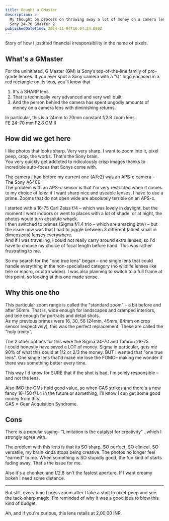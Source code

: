 ```yaml
---
title: Bought a GMaster
description: >-
  My thought on process on throwing away a lot of money on a camera lens. The
  Sony 24-70 GMaster 2.
publishedDateTime: 2024-11-04T16:04:24.080Z
---
```


Story of how I justified financial irresponsibility in the name of pixels.

## What's a GMaster

For the uninitiated, G Master (GM) is Sony’s top-of-the-line family of pro-grade lenses. If you ever spot a Sony camera with a "G" logo encased in a red rectangle on its lens, you'll know that

1. It's a SHARP lens
2. That is technically very advanced and very well built
3. And the person behind the camera has spent ungodly amounts of money on a camera lens with diminishing returns.

In particular, this is a 24mm to 70mm constant f/2.8 zoom lens.\
FE 24–70 mm F2.8 GM II

## How did we get here

I like photos that looks sharp. Very very sharp. I want to zoom into it, pixel peep, crop, the works. That's the Sony brain.\
You very quickly get addicted to ridiculously crisp images thanks to incredible auto-focus that Sonys come with.

The camera I had before my current one (A7c2) was an APS-c camera – The Sony A6400.\
The problem with an APS-c sensor is that I'm very restricted when it comes to my choice of lens: if I want sharp nice and useable lenses, I have to use a prime. Zooms that do not open wide are absolutely terrible on an APS-c.

I started with a 16-75 Carl Zeiss f/4 – which was lovely in daylight, but the moment I went indoors or went to places with a lot of shade, or at night, the photos would turn absolute whack.\
I then switched to primes (Sigma f/1.4 trio – which are amazing btw) – but the issue now was that I had to juggle between 3 different (albeit small in dimensions) lenses everywhere.\
And if I was travelling, I could not really carry around extra lenses, so I'd have to choose my choice of focal length before hand. This was rather frustrating to me.

So my search for the "one true lens" began – one single lens that could handle everything in the non-specialised category (no wildlife lenses like tele or macro, or ultra wides). I was also planning to switch to a full frame at this point, so looking at this one made sense.

## Why this one tho

This particular zoom range is called the "standard zoom" – a bit before and after 50mm. That is, wide enough for landscapes and cramped interiors, and tele enough for portraits and detail shots. \
As my previous primes were 16, 30, 56 (24mm, 45mm, 84mm on crop sensor respectively), this was the perfect replacement. These are called the "holy trinity".

The 2 other options for this were the Sigma 24-70 and Tamron 28-75. \
I could honestly have saved a LOT of money. Sigma in particular, gets me 90% of what this could at 1/2 or 2/3 the money. BUT I wanted that "one true lens". One single lens that'd make me lose the FOMO– making me wonder if there was something better every time.

This way I'd know for SURE that if the shot is bad, I'm solely responsible – and not the lens.

Also IMO the GMs hold good value, so when GAS strikes and there's a new fancy 16-150 f/1.4 in the future or something, I'll know I can get some good money from this.\
GAS = Gear Acquisition Syndrome.

## Cons

There is a popular saying– "Limitation is the catalyst for creativity" ..which I strongly agree with.

The problem with this lens is that its SO sharp, SO perfect, SO clinical, SO versatile, my brain kinda stops being creative. The photos no longer feel "earned" to me. When something is SO stupidly good, the fun kind of starts fading away. That's the issue for me.

Also it's a chonker, and f/2.8 isn't the fastest aperture. If I want creamy bokeh I need some distance.

***

But still, every time I press zoom after I take a shot to pixel-peep and see the tack-sharp magic, I'm reminded of why it was a good idea to blow this kind of budget.

Ah, and if you're curious, this lens retails at 2,00,00 INR.
